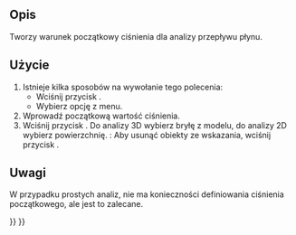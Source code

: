 <languages/>

{{Docnav
|[[FEM_ConstraintInitialFlowVelocity/pl|Warunek początkowy prędkości przepływu]]
|[[FEM_ConstraintFlowVelocity/pl|Warunek brzegowy prędkości przepływu]]
|[[FEM_Workbench/pl|środowisko pracy MES]]
|IconL=FEM_ConstraintInitialFlowVelocity.svg
|IconR=FEM_ConstraintFlowVelocity.svg
|IconC=Workbench_FEM.svg
}}

{{GuiCommandContainer|
{{GuiCommand/pl
|Name=FEM ConstraintInitialPressure
|Name/pl=MES: Warunek początkowy ciśnienia
|MenuLocation=Model → Warunki brzegowe dla płynu → Warunek początkowy ciśnienia
|Workbenches=[[FEM_Workbench/pl|MES]]
|Version=0.21
|SeeAlso=[[FEM_ConstraintInitialFlowVelocity/pl|Warunek początkowy prędkości przepływu]]
}}
{{GuiCommandFemInfo/pl
|Solvers=Elmer
}}
}}

<span id="Description"></span>
==Opis==

Tworzy warunek początkowy ciśnienia dla analizy przepływu płynu.

<span id="Usage"></span>
==Użycie== 

# Istnieje kilka sposobów na wywołanie tego polecenia:
#* Wciśnij przycisk {{Button|[[Image:FEM_ConstraintInitialPressure.svg|16px]] [[FEM_ConstraintInitialPressure/pl|Warunek początkowy ciśnienia]]}}.
#* Wybierz opcję {{MenuCommand|Model → Warunki brzegowe dla płynu → [[Image:FEM_ConstraintInitialPressure.svg|16px]] Warunek początkowy ciśnienia}} z menu.
# Wprowadź początkową wartość ciśnienia.
# Wciśnij przycisk {{Button|Dodaj}}. Do analizy 3D wybierz bryłę z modelu, do analizy 2D wybierz powierzchnię. {{Version/pl|1.1}}: Aby usunąć obiekty ze wskazania, wciśnij przycisk {{Button|Usuń}}.

<span id="Notes"></span>
==Uwagi== 

W przypadku prostych analiz, nie ma konieczności definiowania ciśnienia początkowego, ale jest to zalecane.


{{Docnav
|[[FEM_ConstraintInitialFlowVelocity/pl|Warunek początkowy prędkości przepływu]]
|[[FEM_ConstraintFlowVelocity/pl|Warunek brzegowy prędkości przepływu]]
|[[FEM_Workbench/pl|środowisko pracy MES]]
|IconL=FEM_ConstraintInitialFlowVelocity.svg
|IconR=FEM_ConstraintFlowVelocity.svg
|IconC=Workbench_FEM.svg
}}

{{FEM Tools navi{{#translation:}}}}
{{Userdocnavi{{#translation:}}}}